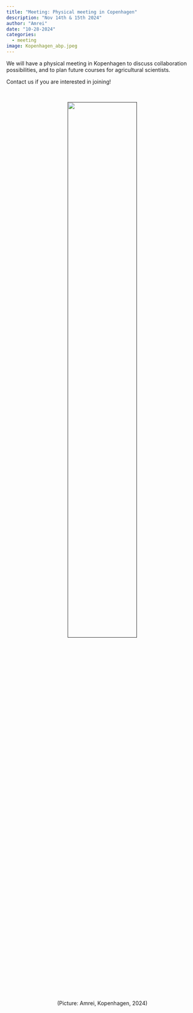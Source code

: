 ```yaml
---
title: "Meeting: Physical meeting in Copenhagen"
description: "Nov 14th & 15th 2024"
author: "Amrei"
date: "10-28-2024"
categories:
  - meeting 
image: Kopenhagen_abp.jpeg
---
```


We will have a physical meeting in Kopenhagen to discuss collaboration possibilities, and to plan future courses for agricultural scientists. 

Contact us if you are interested in joining!


<br>
<center>
[![](Kopenhagen_abp.jpeg){.class width=60%}]()



(Picture: Amrei, Kopenhagen, 2024)
